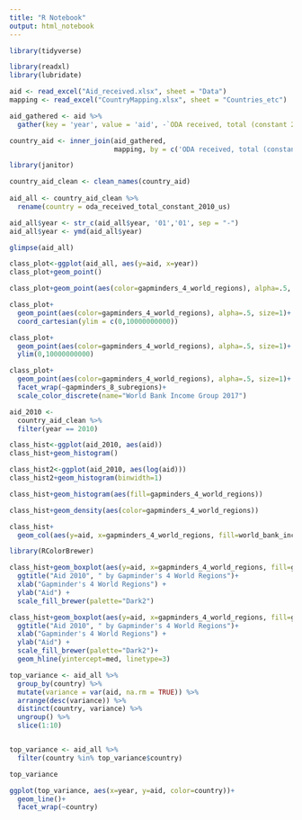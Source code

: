 ```yaml
---
title: "R Notebook"
output: html_notebook
---
```



```r
library(tidyverse)
```


```r
library(readxl)
library(lubridate)
```


```r
aid <- read_excel("Aid_received.xlsx", sheet = "Data")
mapping <- read_excel("CountryMapping.xlsx", sheet = "Countries_etc")

aid_gathered <- aid %>%
  gather(key = 'year', value = 'aid', -`ODA received, total (constant 2010 US$)`)

country_aid <- inner_join(aid_gathered, 
                          mapping, by = c('ODA received, total (constant 2010 US$)' = 'name'))
```


```r
library(janitor)

country_aid_clean <- clean_names(country_aid)
  
aid_all <- country_aid_clean %>%
  rename(country = oda_received_total_constant_2010_us) 
```


```r
aid_all$year <- str_c(aid_all$year, '01','01', sep = "-")
aid_all$year <- ymd(aid_all$year)
```


```r
glimpse(aid_all)
```


```r
class_plot<-ggplot(aid_all, aes(y=aid, x=year))
class_plot+geom_point()
```


```r
class_plot+geom_point(aes(color=gapminders_4_world_regions), alpha=.5, size=1)
```


```r
class_plot+
  geom_point(aes(color=gapminders_4_world_regions), alpha=.5, size=1)+
  coord_cartesian(ylim = c(0,10000000000))
```


```r
class_plot+
  geom_point(aes(color=gapminders_4_world_regions), alpha=.5, size=1)+
  ylim(0,10000000000)
```


```r
class_plot+
  geom_point(aes(color=gapminders_4_world_regions), alpha=.5, size=1)+
  facet_wrap(~gapminders_8_subregions)+
  scale_color_discrete(name="World Bank Income Group 2017")
```


```r
aid_2010 <- 
  country_aid_clean %>%
  filter(year == 2010)
```


```r
class_hist<-ggplot(aid_2010, aes(aid))
class_hist+geom_histogram()
```


```r
class_hist2<-ggplot(aid_2010, aes(log(aid)))
class_hist2+geom_histogram(binwidth=1)
```


```r
class_hist+geom_histogram(aes(fill=gapminders_4_world_regions))
```


```r
class_hist+geom_density(aes(color=gapminders_4_world_regions))
```


```r
class_hist+
  geom_col(aes(y=aid, x=gapminders_4_world_regions, fill=world_bank_income_group_2017),position = "stack")
```



```r
library(RColorBrewer)
```


```r
class_hist+geom_boxplot(aes(y=aid, x=gapminders_4_world_regions, fill=gapminders_4_world_regions))+
  ggtitle("Aid 2010", " by Gapminder's 4 World Regions")+
  xlab("Gapminder's 4 World Regions") +
  ylab("Aid") +
  scale_fill_brewer(palette="Dark2")
```


```r
class_hist+geom_boxplot(aes(y=aid, x=gapminders_4_world_regions, fill=gapminders_4_world_regions))+
  ggtitle("Aid 2010", " by Gapminder's 4 World Regions")+
  xlab("Gapminder's 4 World Regions") +
  ylab("Aid") +
  scale_fill_brewer(palette="Dark2")+
  geom_hline(yintercept=med, linetype=3)
```


```r
top_variance <- aid_all %>%
  group_by(country) %>%
  mutate(variance = var(aid, na.rm = TRUE)) %>%
  arrange(desc(variance)) %>%
  distinct(country, variance) %>%
  ungroup() %>%
  slice(1:10)


top_variance <- aid_all %>%
  filter(country %in% top_variance$country)

top_variance
```


```r
ggplot(top_variance, aes(x=year, y=aid, color=country))+
  geom_line()+
  facet_wrap(~country)
```


```r

```






